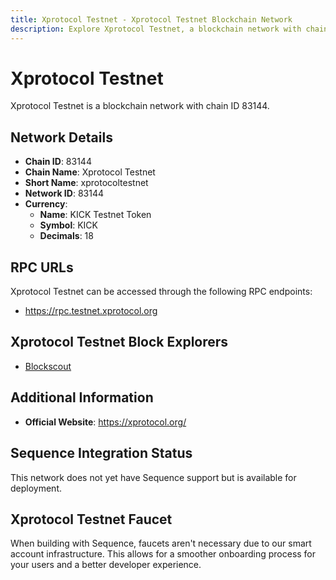 ```yaml
--- 
title: Xprotocol Testnet - Xprotocol Testnet Blockchain Network
description: Explore Xprotocol Testnet, a blockchain network with chain ID 83144. Learn about its native currency, KICK Testnet Token, and how to interact with the network.
---
```


# Xprotocol Testnet

Xprotocol Testnet is a blockchain network with chain ID 83144.

## Network Details

- **Chain ID**: 83144
- **Chain Name**: Xprotocol Testnet
- **Short Name**: xprotocoltestnet
- **Network ID**: 83144
- **Currency**: 
  - **Name**: KICK Testnet Token
  - **Symbol**: KICK
  - **Decimals**: 18

## RPC URLs

Xprotocol Testnet can be accessed through the following RPC endpoints:

- https://rpc.testnet.xprotocol.org

## Xprotocol Testnet Block Explorers

- [Blockscout](https://explorer.testnet.xprotocol.org)

## Additional Information

- **Official Website**: https://xprotocol.org/

## Sequence Integration Status

This network does not yet have Sequence support but is available for deployment.

## Xprotocol Testnet Faucet

When building with Sequence, faucets aren't necessary due to our smart account infrastructure. This allows for a smoother onboarding process for your users and a better developer experience.
